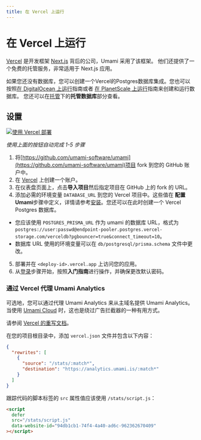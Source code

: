```yaml
---
title: 在 Vercel 上运行
---
```


# 在 Vercel 上运行

[Vercel](https://vercel.com/) 是开发框架 [Next.js](https://nextjs.org/) 背后的公司，Umami 采用了该框架。
他们还提供了一个免费的托管服务，非常适用于 Next.js 应用。

如果您还没有数据库，您可以创建一个Vercel的Postgres数据库集成。您也可以
按照[在 DigitalOcean 上运行](/docs/running-on-digitalocean)指南或者
[在 PlanetScale 上运行](/docs/running-on-planetscale)指南来创建和运行数据库。
您还可以在[托管](/docs/guides/hosting)下的**托管数据库**部分查看。

## 设置

[![使用 Vercel 部署](https://vercel.com/button)](https://vercel.com/new/clone?repository-url=https%3A%2F%2Fgithub.com%2Fumami-software%2Fumami&env=DATABASE_URL)

_使用上面的按钮自动完成 1-5 步骤_

1. 将[https://github.com/umami-software/umami](https://github.com/umami-software/umami)项目 fork 到您的 GitHub 账户中。
2. 在 [Vercel](https://vercel.com/) 上创建一个账户。
3. 在仪表盘页面上，点击**导入项目**然后指定项目在 GitHub 上的 fork 的 URL。
4. 添加必需的环境变量 `DATABASE_URL` 到您的 Vercel 项目中。这些值在
   **配置 Umami**步骤中定义，详情请参考[安装](/docs/install)。您还可以在此时创建一个 Vercel Postgres 数据库。

- 您应该使用 `POSTGRES_PRISMA_URL` 作为 umami 的数据库 URL，格式为 `postgres://user:passwd@endpoint-pooler.postgres.vercel-storage.com/verceldb?pgbouncer=true&connect_timeout=10`。
- 数据库 URL 使用的环境变量可以在 `db/postgresql/prisma.schema` 文件中更改。

5. 部署并在 `<deploy-id>.vercel.app` 上访问您的应用。
6. 从[登录](/docs/login)步骤开始，按照**入门指南**进行操作，并确保更改默认密码。

### 通过 Vercel 代理 Umami Analytics

可选地，您可以通过代理 Umami Analytics 来从主域名提供 Umami Analytics。当使用 [Umami Cloud](https://umami.is/pricing) 时，这也是绕过广告拦截器的一种有用方式。

请参阅 [Vercel 的重写文档](https://vercel.com/docs/project-configuration)。

在您的项目根目录中，添加 `vercel.json` 文件并包含以下内容：

```json
{
  "rewrites": [
    {
      "source": "/stats/:match*",
      "destination": "https://analytics.umami.is/:match*"
    }
  ]
}
```

跟踪代码的脚本标签的 `src` 属性值应该使用 `/stats/script.js`：

```html
<script
  defer
  src="/stats/script.js"
  data-website-id="94db1cb1-74f4-4a40-ad6c-962362670409"
></script>
```
